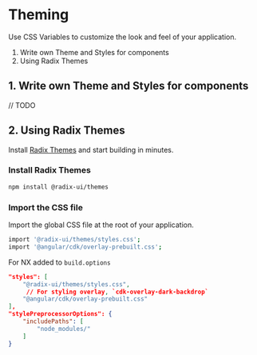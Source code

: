 
<Meta title="Overview/Theming" />

# Theming

Use CSS Variables to customize the look and feel of your application.

1. Write own Theme and Styles for components
2. Using Radix Themes

## 1. Write own Theme and Styles for components

// TODO

## 2. Using Radix Themes

Install [Radix Themes](https://www.radix-ui.com/themes/docs/overview/getting-started) and start building in minutes.

### Install Radix Themes

```bash
npm install @radix-ui/themes
```

### Import the CSS file

Import the global CSS file at the root of your application.

```bash
import '@radix-ui/themes/styles.css';
import '@angular/cdk/overlay-prebuilt.css';
```

For NX added to `build.options`

```JSON
"styles": [
    "@radix-ui/themes/styles.css",
     // For styling overlay, `cdk-overlay-dark-backdrop`
    "@angular/cdk/overlay-prebuilt.css"
],
"stylePreprocessorOptions": {
    "includePaths": [
        "node_modules/"
    ]
}
```
